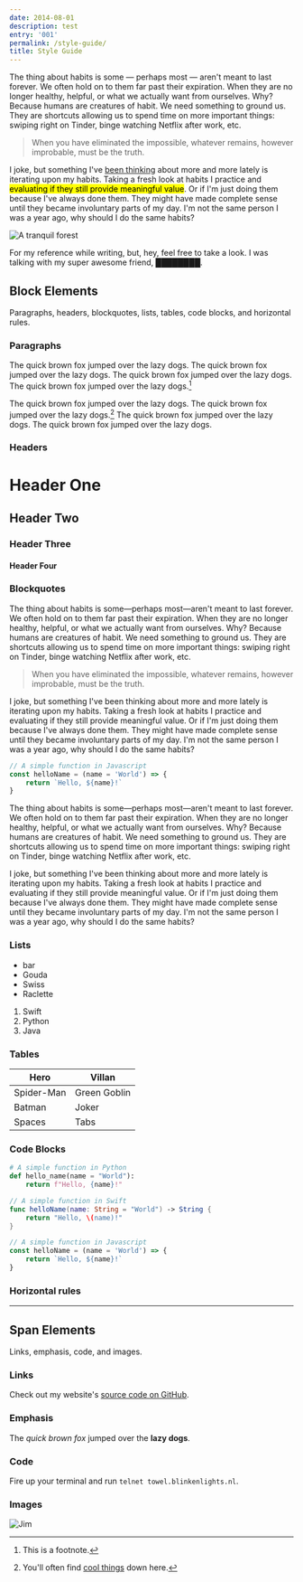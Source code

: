 ```yaml
---
date: 2014-08-01
description: test
entry: '001'
permalink: /style-guide/
title: Style Guide
---
```



The thing about habits is some — perhaps most — aren't meant to last forever. We often hold on to them far past their expiration. When they are no longer healthy, helpful, or what we actually want from ourselves. Why? Because humans are creatures of habit. We need something to ground us. They are shortcuts allowing us to spend time on more important things: swiping right on Tinder, binge watching Netflix after work, etc.

<Blockquote source="Sherlock Holmes">
    When you have eliminated the impossible, whatever remains, however
    improbable, must be the truth.
</Blockquote>

I joke, but something I've [been thinking](https://duck.co) about more and more lately is iterating upon my habits. Taking a fresh look at habits I practice and <mark>evaluating if they still provide meaningful value</mark>. Or if I'm just doing them because I've always done them. They might have made complete sense until they became involuntary parts of my day. I'm not the same person I was a year ago, why should I do the same habits?

![A tranquil forest](./assets/forest.jpeg)

For my reference while writing, but, hey, feel free to take a look. I was talking with my super awesome friend, ████████.

## Block Elements

Paragraphs, headers, blockquotes, lists, tables, code blocks, and horizontal rules.

### Paragraphs

The quick brown fox jumped over the lazy dogs. The quick brown fox jumped over the lazy dogs. The quick brown fox jumped over the lazy dogs. The quick brown fox jumped over the lazy dogs.[^1]

The quick brown fox jumped over the lazy dogs. The quick brown fox jumped over the lazy dogs.[^2] The quick brown fox jumped over the lazy dogs. The quick brown fox jumped over the lazy dogs.

### Headers

# Header One

## Header Two

### Header Three

#### Header Four

### Blockquotes

The thing about habits is some—perhaps most—aren't meant to last forever. We often hold on to them far past their expiration. When they are no longer healthy, helpful, or what we actually want from ourselves. Why? Because humans are creatures of habit. We need something to ground us. They are shortcuts allowing us to spend time on more important things: swiping right on Tinder, binge watching Netflix after work, etc.

> When you have eliminated the impossible, whatever remains, however improbable, must be the truth.

I joke, but something I've been thinking about more and more lately is iterating upon my habits. Taking a fresh look at habits I practice and evaluating if they still provide meaningful value. Or if I'm just doing them because I've always done them. They might have made complete sense until they became involuntary parts of my day. I'm not the same person I was a year ago, why should I do the same habits?

```js
// A simple function in Javascript
const helloName = (name = 'World') => {
    return `Hello, ${name}!`
}
```

The thing about habits is some—perhaps most—aren't meant to last forever. We often hold on to them far past their expiration. When they are no longer healthy, helpful, or what we actually want from ourselves. Why? Because humans are creatures of habit. We need something to ground us. They are shortcuts allowing us to spend time on more important things: swiping right on Tinder, binge watching Netflix after work, etc.

I joke, but something I've been thinking about more and more lately is iterating upon my habits. Taking a fresh look at habits I practice and evaluating if they still provide meaningful value. Or if I'm just doing them because I've always done them. They might have made complete sense until they became involuntary parts of my day. I'm not the same person I was a year ago, why should I do the same habits?

### Lists

-   bar
-   Gouda
-   Swiss
-   Raclette

1. Swift
2. Python
3. Java

### Tables

| Hero       | Villan       |
| ---------- | ------------ |
| Spider-Man | Green Goblin |
| Batman     | Joker        |
| Spaces     | Tabs         |

### Code Blocks

```python
# A simple function in Python
def hello_name(name = "World"):
    return f"Hello, {name}!"
```

```swift
// A simple function in Swift
func helloName(name: String = "World") -> String {
    return "Hello, \(name)!"
}
```

```js
// A simple function in Javascript
const helloName = (name = 'World') => {
    return `Hello, ${name}!`
}
```

### Horizontal rules

---

## Span Elements

Links, emphasis, code, and images.

### Links

Check out my website's [source code on GitHub](https://github.com/tmm/tmm.github.io/).

### Emphasis

The _quick brown fox_ jumped over the **lazy dogs**.

### Code

Fire up your terminal and run `telnet towel.blinkenlights.nl`.

### Images

![Jim](./assets/jim.gif)

[^1]: This is a footnote.
[^2]: You'll often find [cool things](https://www.fs.blog/2017/02/naval-ravikant-reading-decision-making/) down here.
